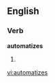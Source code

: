 ==English==

===Verb===
'''automatizes'''

# {{third-person singular of|automatize}}

[[vi:automatizes]]